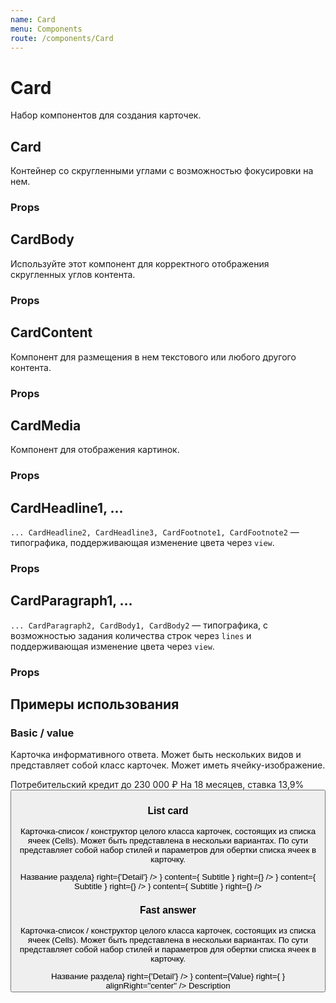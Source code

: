 ```yaml
---
name: Card
menu: Components
route: /components/Card
---
```





<ThemeSelect />

# Card
Набор компонентов для создания карточек.

## Card
Контейнер со скругленными углами с возможностью фокусировки на нем.

### Props
<Props of={Card} />

## CardBody
Используйте этот компонент для корректного отображения скругленных углов контента.

### Props
<Props of={CardBody} />

## CardContent
Компонент для размещения в нем текстового или любого другого контента.

### Props
<Props of={CardContent} />

## CardMedia
Компонент для отображения картинок.

### Props
<Props of={CardMedia} />

## CardHeadline1, ...
``... CardHeadline2, CardHeadline3, CardFootnote1, CardFootnote2`` — типографика, поддерживающая изменение цвета через ``view``.

### Props
<Props of={CardHeadline1} />

## CardParagraph1, ...
``... CardParagraph2, CardBody1, CardBody2`` — типографика, с возможностью задания количества строк через ``lines`` и поддерживающая изменение цвета через ``view``.

### Props
<Props of={CardParagraph1} />

## Примеры использования

### Basic / value

Карточка информативного ответа. Может быть нескольких видов и представляет собой класс карточек. Может иметь ячейку-изображение.

<Playground>
    <ThemeBackground>
        <Card style={{ width: '20rem' }}>
            <CardBody>
                <CardMedia height="12rem">
                    <ImagePlaceholder
                        color="white"
                        width="100%"
                        height="12rem"
                        rotation={29}
                    />
                </CardMedia>
                <CardContent>
                    <CardHeadline3>Потребительский кредит</CardHeadline3>
                    <CardHeadline1 style={{ marginTop: '0.75rem' }}>до 230 000 ₽</CardHeadline1>
                    <CardFootnote1 style={{ marginTop: '0.375rem' }} view="secondary">
                        На 18 месяцев, ставка 13,9%
                    </CardFootnote1>
                    <Button
                        text="Label"
                        view="primary"
                        size="s"
                        motion={false}
                        fullWidth
                        style={{ marginTop: '1em' }}
                        tabIndex={-1}
                    />
                </CardContent>
            </CardBody>
        </Card>
    </ThemeBackground>
</Playground>

### List card

Карточка-список / конструктор целого класса карточек, состоящих из списка ячеек (Cells).
Может быть представлена в нескольки вариантах.
По сути представляет собой набор стилей и параметров для обертки списка ячеек в карточку.

<Playground>
    <ThemeBackground>
        <Card style={{ width: '20rem' }}>
            <CardContent compact>
                <Cell
                    content={<BigTitle>Название раздела</BigTitle>}
                    right={'Detail'}
                />
                <CellListItem
                    left={
                        <CellIcon>
                            <IconPlaceholder size={2.25} />
                        </CellIcon>
                    }
                    content={
                        <TextBox>
                            <Title>Title</Title>
                            <SubTitle>Subtitle</SubTitle>
                        </TextBox>
                    }
                    right={<Disclosure />}
                />
                <CellListItem
                    left={
                        <CellIcon>
                            <IconPlaceholder size={2.25} />
                        </CellIcon>
                    }
                    content={
                        <TextBox>
                            <Title>Title</Title>
                            <SubTitle>Subtitle</SubTitle>
                        </TextBox>
                    }
                    right={<Disclosure />}
                />
                <CellListItem
                    left={
                        <CellIcon>
                            <IconPlaceholder size={2.25} />
                        </CellIcon>
                    }
                    content={
                        <TextBox>
                            <Title>Title</Title>
                            <SubTitle>Subtitle</SubTitle>
                        </TextBox>
                    }
                    right={<Disclosure />}
                />
            </CardContent>
        </Card>
    </ThemeBackground>
</Playground>

### Fast answer

Карточка-список / конструктор целого класса карточек, состоящих из списка ячеек (Cells).
Может быть представлена в нескольки вариантах.
По сути представляет собой набор стилей и параметров для обертки списка ячеек в карточку.

<Playground>
    <ThemeBackground>
        <Card style={{ width: '20rem' }}>
            <CardContent>
                <Cell
                    content={<BigTitle style={{ marginTop: 0 }}>Название раздела</BigTitle>}
                    right={'Detail'}
                />
                <Cell
                    left={
                        <CellIcon>
                            <IconPlaceholder size={2.25} />
                        </CellIcon>
                    }
                    content={<BiggerTitle>Value</BiggerTitle>}
                    right={
                        <CellIcon>
                            <IconPlaceholder style={{ marginTop: '0.375rem' }} size={1.5} />
                        </CellIcon>
                    }
                    alignRight="center"
                />
                <SubTitle>Description</SubTitle>
            </CardContent>
        </Card>
    </ThemeBackground>
</Playground>
